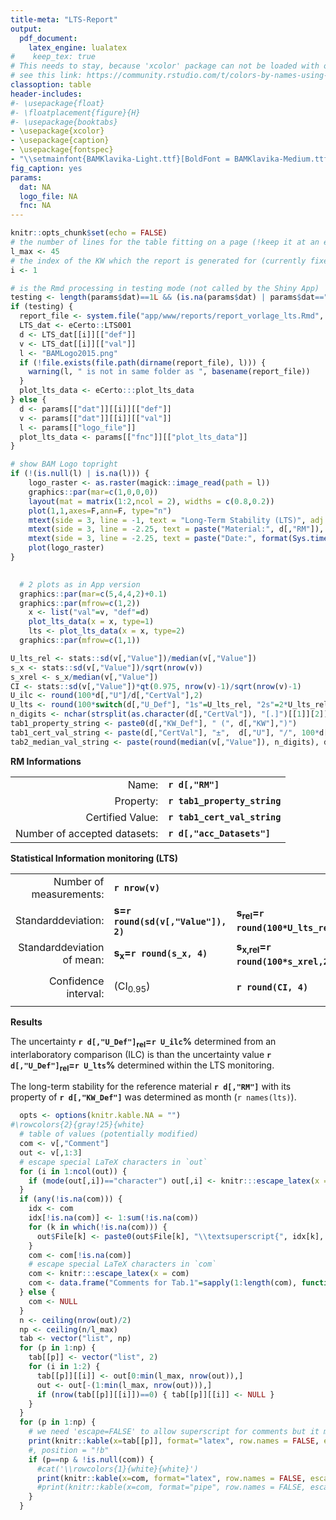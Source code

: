 ---
title-meta: "LTS-Report"
output:
  pdf_document: 
    latex_engine: lualatex
#    keep_tex: true
# This needs to stay, because 'xcolor' package can not be loaded with option 'table' as this would lead to a clash
# see this link: https://community.rstudio.com/t/colors-by-names-using-xcolor-latex-error-option-clash-for-package-xcolor/81514/4
classoption: table
header-includes:
#- \usepackage{float}
#- \floatplacement{figure}{H}  
#- \usepackage{booktabs}
- \usepackage{xcolor}
- \usepackage{caption}
- \usepackage{fontspec}
- "\\setmainfont{BAMKlavika-Light.ttf}[BoldFont = BAMKlavika-Medium.ttf, ItalicFont = BAMKlavika-LightItalic.ttf, BoldItalicFont = BAMKlavika-MediumItalic.ttf]"
fig_caption: yes
params:
  dat: NA
  logo_file: NA
  fnc: NA
---

```{r setup, include=FALSE}
knitr::opts_chunk$set(echo = FALSE)
# the number of lines for the table fitting on a page (!keep it at an even number)
l_max <- 45
# the index of the KW which the report is generated for (currently fixed to 1)
i <- 1

# is the Rmd processing in testing mode (not called by the Shiny App)
testing <- length(params$dat)==1L && (is.na(params$dat) | params$dat=="NA")
if (testing) {
  report_file <- system.file("app/www/reports/report_vorlage_lts.Rmd", package = "eCerto")
  LTS_dat <- eCerto::LTS001
  d <- LTS_dat[[i]][["def"]]
  v <- LTS_dat[[i]][["val"]]
  l <- "BAMLogo2015.png"
  if (!file.exists(file.path(dirname(report_file), l))) {
    warning(l, " is not in same folder as ", basename(report_file))
  }
  plot_lts_data <- eCerto:::plot_lts_data
} else {
  d <- params[["dat"]][[i]][["def"]]
  v <- params[["dat"]][[i]][["val"]]
  l <- params[["logo_file"]]
  plot_lts_data <- params[["fnc"]][["plot_lts_data"]]
}
```

```{r logo, echo=FALSE, fig.align='right', fig.height = 0.5}
# show BAM Logo topright
if (!(is.null(l) | is.na(l))) {
    logo_raster <- as.raster(magick::image_read(path = l))
    graphics::par(mar=c(1,0,0,0))
    layout(mat = matrix(1:2,ncol = 2), widths = c(0.8,0.2))
    plot(1,1,axes=F,ann=F, type="n")
    mtext(side = 3, line = -1, text = "Long-Term Stability (LTS)", adj = 0, font=2)
    mtext(side = 3, line = -2.25, text = paste("Material:", d[,"RM"]), adj = 0)
    mtext(side = 3, line = -2.25, text = paste("Date:", format(Sys.time(), '%Y-%m-%d')), adj = 0.75)
    plot(logo_raster)
}
  
```

```{r plots, echo=FALSE, results='asis', dev.args = list(pointsize = 9), fig.height = 3.5}
  # 2 plots as in App version
  graphics::par(mar=c(5,4,4,2)+0.1)
  graphics::par(mfrow=c(1,2))
    x <- list("val"=v, "def"=d)
    plot_lts_data(x = x, type=1)
    lts <- plot_lts_data(x = x, type=2)
  graphics::par(mfrow=c(1,1))
```

```{r stats}
U_lts_rel <- stats::sd(v[,"Value"])/median(v[,"Value"])
s_x <- stats::sd(v[,"Value"])/sqrt(nrow(v))
s_xrel <- s_x/median(v[,"Value"])
CI <- stats::sd(v[,"Value"])*qt(0.975, nrow(v)-1)/sqrt(nrow(v)-1)
U_ilc <- round(100*d[,"U"]/d[,"CertVal"],2)
U_lts <- round(100*switch(d[,"U_Def"], "1s"=U_lts_rel, "2s"=2*U_lts_rel, "CI"=CI/median(v[,"Value"]), "1sx"=s_xrel, "2sx"=2*s_xrel), 2)
n_digits <- nchar(strsplit(as.character(d[,"CertVal"]), "[.]")[[1]][2])
tab1_property_string <- paste0(d[,"KW_Def"], " (", d[,"KW"],")")
tab1_cert_val_string <- paste(d[,"CertVal"], "±",  d[,"U"], "/", 100*d[,"Coef_of_Var"], "rel. [%] (", d[,"U_Def"], ")", d[,"KW_Unit"])
tab2_median_val_string <- paste(round(median(v[,"Value"]), n_digits), d[,"KW_Unit"])
```

**RM Informations**

|      |           |
| ---: | :-------- |
| Name:                        | **`r d[,"RM"]`**             |
| Property:                    | **`r tab1_property_string`** |
| Certified Value:             | **`r tab1_cert_val_string`** |
| Number of accepted datasets: | **`r d[,"acc_Datasets"]`**   |

**Statistical Information monitoring (LTS)**

|        |     |     |     |     |
| -----: | --- | --- | --- | --- |
| Number of measurements:                          | **`r nrow(v)`**                      |                                        | Median:                                | **`r tab2_median_val_string`**                |
| Standarddeviation:                               | **s=`r round(sd(v[,"Value"]), 2)`**  | **s~rel~=`r round(100*U_lts_rel,2)`%** | **2s=`r round(2*sd(v[,"Value"]), 2)`** | **2s~rel~=`r round(2*100*U_lts_rel,2)`%**     |
| Standarddeviation of mean:                       | **s~x~=`r round(s_x, 4)`**           | **s~x,rel~=`r round(100*s_xrel,2)`%**  | **2s~x~=`r round(2*s_x, 4)`**          | **2s~x,rel~=`r round(2*100*s_xrel,2)`%**      |
| Confidence interval:                             | (CI~0.95~)                           | **`r round(CI, 4)`**                   | (CI~0.95,rel~)                         | **`r round(100*CI/median(v[,"Value"]), 2)`%** |

**Results**

The uncertainty **`r d[,"U_Def"]`~rel~=`r U_ilc`%** determined from an interlaboratory comparison (ILC) is \textcolor{`r ifelse(U_ilc > U_lts, "green", "red")`}{`r ifelse(U_ilc > U_lts, "larger", "smaller")`} than the uncertainty value **`r d[,"U_Def"]`~rel~=`r U_lts`%** determined within the LTS monitoring.

The long-term stability for the reference material **`r d[,"RM"]`** with its property of **`r d[,"KW_Def"]`** was determined as \textcolor{`r ifelse(lts > 60, "green", "red")`}{`r lts`} month (`r names(lts)`).

\textcolor{gray}{All measurement data and potential comments are enlisted on the following page.}

\pagebreak

\captionsetup[table]{labelformat=empty}
\scriptsize

```{r datatable, echo=FALSE, results='asis'}
  opts <- options(knitr.kable.NA = "")
#\rowcolors{2}{gray!25}{white}
  # table of values (potentially modified)
  com <- v[,"Comment"]
  out <- v[,1:3]
  # escape special LaTeX characters in `out`
  for (i in 1:ncol(out)) {
    if (mode(out[,i])=="character") out[,i] <- knitr:::escape_latex(x = out[,i])
  }
  if (any(!is.na(com))) {
    idx <- com
    idx[!is.na(com)] <- 1:sum(!is.na(com))
    for (k in which(!is.na(com))) {
      out$File[k] <- paste0(out$File[k], "\\textsuperscript{", idx[k], "}")
    }
    com <- com[!is.na(com)]
    # escape special LaTeX characters in `com`
    com <- knitr:::escape_latex(x = com)
    com <- data.frame("Comments for Tab.1"=sapply(1:length(com), function(i) { paste0("\\textsuperscript{", i, "} ", com[i]) }), check.names = FALSE)
  } else {
    com <- NULL
  }
  n <- ceiling(nrow(out)/2)
  np <- ceiling(n/l_max)
  tab <- vector("list", np)
  for (p in 1:np) {
    tab[[p]] <- vector("list", 2)
    for (i in 1:2) {
      tab[[p]][[i]] <- out[0:min(l_max, nrow(out)),]
      out <- out[-(1:min(l_max, nrow(out))),]
      if (nrow(tab[[p]][[i]])==0) { tab[[p]][[i]] <- NULL }
    }
  }
  for (p in 1:np) {
    # we need 'escape=FALSE' to allow superscript for comments but it might lead to problems
    print(knitr::kable(x=tab[[p]], format="latex", row.names = FALSE, escape=FALSE, caption = paste0("Tab.1 LTS measurement values", ifelse(p>1, " (continued)", "")), booktabs = TRUE))
    #, position = "!b"
    if (p==np & !is.null(com)) {
      #cat('\\rowcolors{1}{white}{white}')
      print(knitr::kable(x=com, format="latex", row.names = FALSE, escape=FALSE, caption = " ", booktabs = TRUE, toprule = "", midrule = "", bottomrule = "", linesep = "", centering = FALSE, position = "!t"))
      #print(knitr::kable(x=com, format="pipe", row.names = FALSE, escape=FALSE, caption = " ", position = "t"))
    }
  }
  
```
